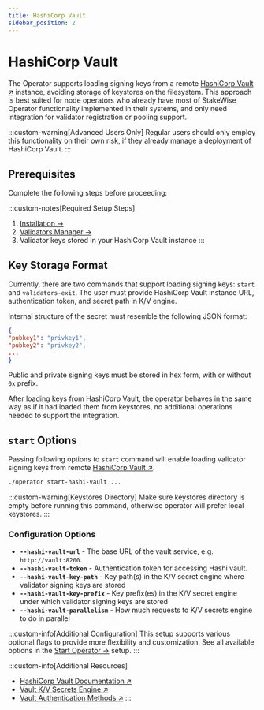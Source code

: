 ```yaml
---
title: HashiCorp Vault
sidebar_position: 2
---
```



# HashiCorp Vault

The Operator supports loading signing keys from a remote [HashiCorp Vault ↗](https://github.com/hashicorp/vault) instance, avoiding storage of keystores on the filesystem. This approach is best suited for node operators who already have most of StakeWise Operator functionality implemented in their systems, and only need integration for validator registration or pooling support.

:::custom-warning[Advanced Users Only]
  Regular users should only employ this functionality on their own risk, if they already manage a deployment of HashiCorp Vault.
:::

## Prerequisites

Complete the following steps before proceeding:

:::custom-notes[Required Setup Steps]
  1. [Installation →](../installation)
  2. [Validators Manager →](../validators-manager)
  3. Validator keys stored in your HashiCorp Vault instance
:::

## Key Storage Format

Currently, there are two commands that support loading signing keys: `start` and `validators-exit`. The user must provide HashiCorp Vault instance URL, authentication token, and secret path in K/V engine.

Internal structure of the secret must resemble the following JSON format:
  ```json
{
  "pubkey1": "privkey1",
  "pubkey2": "privkey2",
  ...
}
```

Public and private signing keys must be stored in hex form, with or without `0x` prefix.

After loading keys from HashiCorp Vault, the operator behaves in the same way as if it had loaded them from keystores, no additional operations needed to support the integration.

## `start` Options

Passing following options to `start` command will enable loading validator signing keys from remote [HashiCorp Vault ↗](https://github.com/hashicorp/vault).

```bash
./operator start-hashi-vault ...
````
:::custom-warning[Keystores Directory]
  Make sure keystores directory is empty before running this command, otherwise operator will prefer local keystores.
:::

### Configuration Options

  - **`--hashi-vault-url`** - The base URL of the vault service, e.g. `http://vault:8200`.
  - **`--hashi-vault-token`** - Authentication token for accessing Hashi vault.
  - **`--hashi-vault-key-path`** - Key path(s) in the K/V secret engine where validator signing keys are stored
  - **`--hashi-vault-key-prefix`** - Key prefix(es) in the K/V secret engine under which validator signing keys are stored
  - **`--hashi-vault-parallelism`** - How much requests to K/V secrets engine to do in parallel

:::custom-info[Additional Configuration]
This setup supports various optional flags to provide more flexibility and customization. See all available options in the [Start Operator →](../start-operator#optional-flags) setup.
:::

:::custom-info[Additional Resources]
  - [HashiCorp Vault Documentation ↗](https://www.vaultproject.io/docs)
  - [Vault K/V Secrets Engine ↗](https://www.vaultproject.io/docs/secrets/kv)
  - [Vault Authentication Methods ↗](https://www.vaultproject.io/docs/auth)
:::
